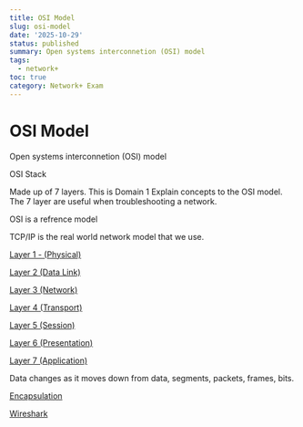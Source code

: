```yaml
---
title: OSI Model
slug: osi-model
date: '2025-10-29'
status: published
summary: Open systems interconnetion (OSI) model
tags:
  - network+
toc: true
category: Network+ Exam
---
```


# OSI Model

Open systems interconnetion (OSI) model

OSI Stack 

Made up of 7 layers. This is Domain 1 Explain concepts to the OSI model. The 7 layer are useful when troubleshooting a network. 

OSI is a refrence model

TCP/IP is the real world network model that we use. 

[Layer 1 - (Physical)](OSI%20Model/Layer%201%20-%20(Physical)%202486f82ab0058039b482f6d92ff083e8.md)

[Layer 2 (Data Link)](OSI%20Model/Layer%202%20(Data%20Link)%202486f82ab00580b38b78fa23e00e77c1.md)

[Layer 3 (Network)](OSI%20Model/Layer%203%20(Network)%202486f82ab0058090a0e0db2f27982d40.md)

[Layer 4 (Transport)](OSI%20Model/Layer%204%20(Transport)%202486f82ab0058013a12edef89f8de778.md)

[Layer 5 (Session)](OSI%20Model/Layer%205%20(Session)%202486f82ab0058024842cf8b0c37ea9de.md)

[Layer 6 (Presentation)](OSI%20Model/Layer%206%20(Presentation)%202486f82ab00580dfb691f3ea5ebd1be7.md)

[Layer 7 (Application)](OSI%20Model/Layer%207%20(Application)%202486f82ab00580c89cc2f118324c8a5a.md)

Data changes as it moves down from data, segments, packets, frames, bits. 

[Encapsulation](OSI%20Model/Encapsulation%202496f82ab005802e95b5c87db8ebf6d4.md)

[Wireshark](OSI%20Model/Wireshark%202496f82ab005805f9a1be7a1cc5e6aa4.md)
